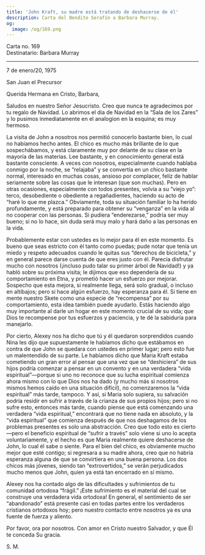 ```yaml
---
title: 'John Kraft, su madre está tratando de deshacerse de él'
description: Carta del Bendito Serafín a Barbara Murray.
og:
  image: /og/169.png
---
```


<div style={{textAlign:'right', fontFamily:'monospace'}}>Carta no. 169</div>
<div style={{textAlign:'left', fontFamily:'monospace'}}>Destinatario: Barbara Murray</div>

---

7 de enero/20, 1975

San Juan el Precursor

Querida Hermana en Cristo, Barbara,

Saludos en nuestro Señor Jesucristo. Creo que nunca te agradecimos por tu regalo de Navidad. Lo abrimos el día de Navidad en la “Sala de los Zares” y lo pusimos inmediatamente en el analogion en la esquina; es muy hermoso.

La visita de John a nosotros nos permitió conocerlo bastante bien, lo cual no habíamos hecho antes. El chico es mucho más brillante de lo que sospechábamos, y está claramente muy por delante de su clase en la mayoría de las materias. Lee bastante, y en conocimiento general está bastante consciente. A veces con nosotros, especialmente cuando hablaba conmigo por la noche, se “relajaba” y se convertía en un chico bastante normal, interesado en muchas cosas, ansioso por complacer, feliz de hablar seriamente sobre las cosas que le interesan (que son muchas). Pero en otras ocasiones, especialmente con todos presentes, volvía a su “viejo yo”: terco, desobediente o obediente a regañadientes, haciendo su acto de “haré lo que me plazca.” Obviamente, toda su situación familiar lo ha herido profundamente, y está preparado para obtener su “venganza” en la vida al no cooperar con las personas. Si pudiera “enderezarse,” podría ser muy bueno; si no lo hace, sin duda será muy malo y hará daño a las personas en la vida.

Probablemente estar con ustedes es lo mejor para él en este momento. Es bueno que seas estricto con él tanto como puedas; pude notar que tenía un miedo y respeto adecuados cuando le quitas sus “derechos de bicicleta,” y en general parece darse cuenta de que eres justo con él. Parecía disfrutar mucho con nosotros (¡incluso pudo talar su primer árbol de Navidad!) y ya habló sobre su próxima visita; le dijimos que eso dependería de su comportamiento en Etna, y prometió hacer un esfuerzo por mejorar. Sospecho que esta mejora, si realmente llega, será solo gradual, o incluso en altibajos; pero si hace algún esfuerzo, hay esperanza para él. Si tiene en mente nuestro Skete como una especie de “recompensa” por su comportamiento, esta idea también puede ayudarlo. Estás haciendo algo muy importante al darle un hogar en este momento crucial de su vida; que Dios te recompense por tus esfuerzos y paciencia, y te dé la sabiduría para manejarlo.

Por cierto, Alexey nos ha dicho que tú y él quedaron sorprendidos cuando Nina les dijo que supuestamente le habíamos dicho que estábamos en contra de que John se quedara con ustedes en primer lugar; pero esto fue un malentendido de su parte. Le habíamos dicho que Maria Kraft estaba cometiendo un gran error al pensar que una vez que se “deshiciera” de sus hijos podría comenzar a pensar en un convento y en una verdadera “vida espiritual”—porque si uno no reconoce que su lucha espiritual comienza ahora mismo con lo que Dios nos ha dado (y mucho más si nosotros mismos hemos caído en una situación difícil), no comenzaremos la “vida espiritual” más tarde, tampoco. Y así, si Maria solo supiera, su salvación podría residir en sufrir a través de la crianza de sus propios hijos; pero si no sufre esto, entonces más tarde, cuando piense que está comenzando una verdadera “vida espiritual,” encontrará que no tiene nada en absoluto, y la “vida espiritual” que comienza después de que nos deshagamos de los problemas presentes es solo una abstracción. Creo que todo esto es cierto—pero el beneficio espiritual de “sufrir a través” solo viene si uno lo acepta voluntariamente, y el hecho es que Maria realmente quiere deshacerse de John, lo cual él sabe o siente. Para el bien del chico, es obviamente mucho mejor que esté contigo; si regresara a su madre ahora, creo que no habría esperanza alguna de que se convirtiera en una buena persona. Los dos chicos más jóvenes, siendo tan “extrovertidos,” se verán perjudicados mucho menos que John, quien ya está tan encerrado en sí mismo.

Alexey nos ha contado algo de las dificultades y sufrimientos de tu comunidad ortodoxa “frágil.” ¡Este sufrimiento es el material del cual se construye una verdadera vida ortodoxa! En general, el sentimiento de ser “abandonado” está presente casi en todas partes entre los verdaderos cristianos ortodoxos hoy; pero nuestro contacto entre nosotros ya es una fuente de fuerza y aliento.

Por favor, ora por nosotros. Con amor en Cristo nuestro Salvador, y que Él te conceda Su gracia.

S. M.